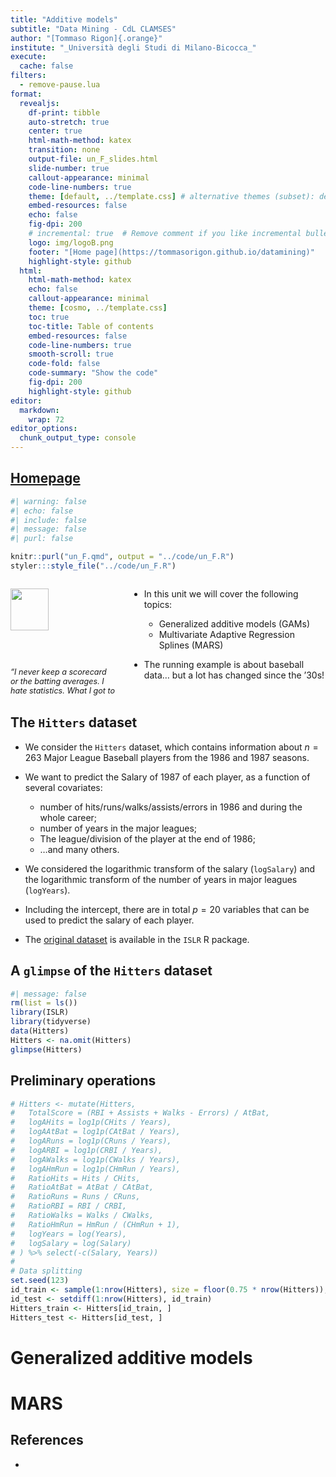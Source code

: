 ```yaml
---
title: "Additive models"
subtitle: "Data Mining - CdL CLAMSES"
author: "[Tommaso Rigon]{.orange}"
institute: "_Università degli Studi di Milano-Bicocca_"
execute:
  cache: false
filters: 
  - remove-pause.lua
format:
  revealjs:
    df-print: tibble
    auto-stretch: true
    center: true
    html-math-method: katex
    transition: none
    output-file: un_F_slides.html
    slide-number: true
    callout-appearance: minimal
    code-line-numbers: true
    theme: [default, ../template.css] # alternative themes (subset): default, night, dark
    embed-resources: false
    echo: false
    fig-dpi: 200
    # incremental: true  # Remove comment if you like incremental bullet points
    logo: img/logoB.png
    footer: "[Home page](https://tommasorigon.github.io/datamining)"
    highlight-style: github
  html:
    html-math-method: katex
    echo: false
    callout-appearance: minimal
    theme: [cosmo, ../template.css]
    toc: true
    toc-title: Table of contents
    embed-resources: false
    code-line-numbers: true
    smooth-scroll: true
    code-fold: false
    code-summary: "Show the code"
    fig-dpi: 200
    highlight-style: github
editor: 
  markdown: 
    wrap: 72
editor_options: 
  chunk_output_type: console
---
```


## [Homepage](../index.html)

```r
#| warning: false
#| echo: false
#| include: false
#| message: false
#| purl: false

knitr::purl("un_F.qmd", output = "../code/un_F.R")
styler:::style_file("../code/un_F.R")
```

::: columns
::: {.column width="35%"}
![](img/baseball.png){width=60% fig-align="center"} 


::: {style="font-size: 90%;"}
*"I never keep a scorecard or the batting averages. I hate statistics. What I got to know, I keep in my head."* 
:::

[Dizzy Dean]{.grey}, baseball player in the '30s and '40s.

:::

::: {.column width="65%"}

-   In this unit we will cover the following [topics]{.orange}:

    - Generalized additive models (GAMs)
    - Multivariate Adaptive Regression Splines (MARS)
    
- The running example is about baseball data... but a lot has changed since the '30s!
:::
:::

## The `Hitters` dataset

::: incremental

- We consider the `Hitters` dataset, which contains information about $n = 263$ Major League [Baseball players]{.blue} from the 1986 and 1987 seasons. 

- We want to [predict]{.blue} the [Salary]{.orange} of 1987 of each player, as a function of several covariates: 
  - number of hits/runs/walks/assists/errors in 1986 and during the whole career;
  - number of years in the major leagues;
  - The league/division of the player at the end of 1986;
  - ...and many others.
  
- We considered the logarithmic transform of the salary (`logSalary`) and the logarithmic transform of the number of years in major leagues (`logYears`).

- Including the intercept, there are in total $p = 20$ [variables]{.orange} that can be used to predict the salary of each player.

- The [original dataset](https://search.r-project.org/CRAN/refmans/ISLR/html/Hitters.html) is available in the `ISLR` R package.

:::

## A `glimpse` of the `Hitters` dataset

```r
#| message: false
rm(list = ls())
library(ISLR)
library(tidyverse)
data(Hitters)
Hitters <- na.omit(Hitters)
glimpse(Hitters)
```

## Preliminary operations

```r
# Hitters <- mutate(Hitters,
#   TotalScore = (RBI + Assists + Walks - Errors) / AtBat,
#   logAHits = log1p(CHits / Years),
#   logAAtBat = log1p(CAtBat / Years),
#   logARuns = log1p(CRuns / Years),
#   logARBI = log1p(CRBI / Years),
#   logAWalks = log1p(CWalks / Years),
#   logAHmRun = log1p(CHmRun / Years),
#   RatioHits = Hits / CHits,
#   RatioAtBat = AtBat / CAtBat,
#   RatioRuns = Runs / CRuns,
#   RatioRBI = RBI / CRBI,
#   RatioWalks = Walks / CWalks,
#   RatioHmRun = HmRun / (CHmRun + 1),
#   logYears = log(Years),
#   logSalary = log(Salary)
# ) %>% select(-c(Salary, Years))
# 
# Data splitting
set.seed(123)
id_train <- sample(1:nrow(Hitters), size = floor(0.75 * nrow(Hitters)), replace = FALSE)
id_test <- setdiff(1:nrow(Hitters), id_train)
Hitters_train <- Hitters[id_train, ]
Hitters_test <- Hitters[id_test, ]
```


<!-- ## The variable selection problem -->

<!-- ::: incremental -->

<!-- - We consider a [linear model]{.orange} in which the response variable $Y_i$ (`logSalary`) is related to the -->
<!-- covariates through the function$$ -->
<!--     \mathbb{E}(Y_i) = f(\bm{x}_i; \beta) = \beta_1 x_{i1} + \cdots + \beta_p x_{ip} =\bm{x}_i^T\beta, -->
<!--     $$  -->
<!-- using the same notation of [Unit A.1](un_A1.html). -->

<!-- - Among these $p = 26$ variables, some are likely to be [irrelevant]{.blue}, because they might be [correlated]{.orange} or even [collinear]{.orange}. -->

<!-- - As we have seen in [Unit B](un_B.html), irrelevant variables are problematic because they [increase the variance]{.orange} of the estimates without important gain in term of bias.  -->

<!-- - For the polynomial regression problem of [Unit B](un_B.html) we used [cross-validation]{.blue} and other tools to find a good [bias-variance trade-off]{.blue}. Can we use the same strategy in this example? -->

<!-- - In theory, yes... but here there are $2^{20} = 1048576$ competing models!  -->

<!-- ::: -->

<!-- ## Correlation matrix of `Hitters` -->

<!-- ```{r} -->
<!-- #| fig-width: 15 -->
<!-- #| fig-height: 7 -->
<!-- #| fig-align: center -->
<!-- library(ggcorrplot) -->
<!-- corr <- cor(subset(Hitters_train, select = -c(Salary, Division, League, NewLeague))) # Remove logSalary -->
<!-- ggcorrplot(corr, -->
<!--   hc.order = TRUE, -->
<!--   outline.col = "white", -->
<!--   ggtheme = ggplot2::theme_bw, -->
<!--   colors = c("#fc7d0b", "white", "#1170aa") -->
<!-- ) -->
<!-- ``` -->


# Generalized additive models

# MARS


## References

- 
